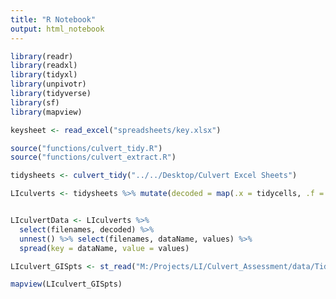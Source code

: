```yaml
---
title: "R Notebook"
output: html_notebook
---
```



```r

library(readr)
library(readxl)
library(tidyxl)
library(unpivotr)
library(tidyverse)
library(sf)
library(mapview)

keysheet <- read_excel("spreadsheets/key.xlsx")

source("functions/culvert_tidy.R")
source("functions/culvert_extract.R")    
```

```r

tidysheets <- culvert_tidy("../../Desktop/Culvert Excel Sheets")

LIculverts <- tidysheets %>% mutate(decoded = map(.x = tidycells, .f = ~decodeSheet(.x))) # this is where the sausage is made. 


LIculvertData <- LIculverts %>% 
  select(filenames, decoded) %>% 
  unnest() %>% select(filenames, dataName, values) %>% 
  spread(key = dataName, value = values)

LIculvert_GISpts <- st_read("M:/Projects/LI/Culvert_Assessment/data/Tidal Crossings/TidalCrossings_20180712.shp")

mapview(LIculvert_GISpts)

```

